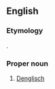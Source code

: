 ==English==

===Etymology===
{{blend|English|{{etyl|de|en}} {{m|de|Deutsch}}|t2=German|lang=en}}.

===Proper noun===
{{en-proper noun}}

# [[Denglisch]]